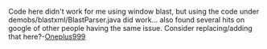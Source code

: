 Code here didn't work for me using window blast, but using the code under demobs/blastxml/BlastParser.java did work... also found several hits on google of other people having the same issue.  Consider replacing/adding that here?-[[User:Oneplus999|Oneplus999]]